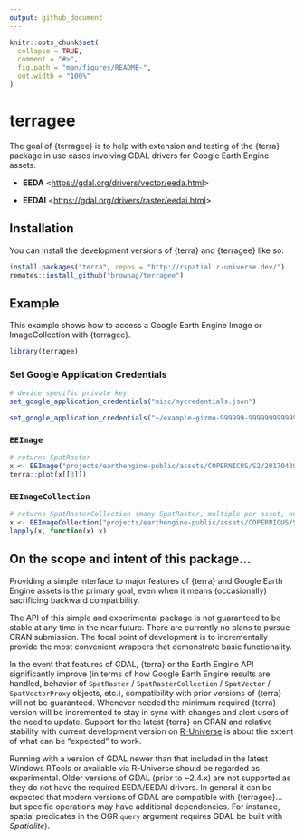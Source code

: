 ```yaml
---
output: github_document
---
```


<!-- README.md is generated from README.Rmd. Please edit that file -->

```r
knitr::opts_chunk$set(
  collapse = TRUE,
  comment = "#>",
  fig.path = "man/figures/README-",
  out.width = "100%"
)
```

# terragee

<!-- badges: start -->
<!-- badges: end -->

The goal of {terragee} is to help with extension and testing of the {terra} package in use cases involving GDAL drivers for Google Earth Engine assets. 

 - **EEDA** <<https://gdal.org/drivers/vector/eeda.html>>
 
 - **EEDAI** <<https://gdal.org/drivers/raster/eedai.html>>
 

## Installation

You can install the development versions of {terra} and {terragee} like so:

``` r
install.packages("terra", repos = "http://rspatial.r-universe.dev/")
remotes::install_github("brownag/terragee")
```

## Example

This example shows how to access a Google Earth Engine Image or ImageCollection with {terragee}.

```r
library(terragee)
```

### Set Google Application Credentials

```r
# device specific private key
set_google_application_credentials("misc/mycredentials.json")
```

```r
set_google_application_credentials("~/example-gizmo-999999-999999999999.json")
```

### `EEImage`

```r
# returns SpatRaster
x <- EEImage("projects/earthengine-public/assets/COPERNICUS/S2/20170430T190351_20170430T190351_T10SEG")
terra::plot(x[[3]])
```

### `EEImageCollection`

```r
# returns SpatRasterCollection (many SpatRaster, multiple per asset, one for each subdataset)
x <- EEImageCollection("projects/earthengine-public/assets/COPERNICUS/S2", n = 3)
lapply(x, function(x) x)
```

## On the scope and intent of this package...

Providing a simple interface to major features of {terra} and Google Earth Engine assets is the primary goal, even when it means (occasionally) sacrificing backward compatibility. 

The API of this simple and experimental package is not guaranteed to be stable at any time in the near future. There are currently no plans to pursue CRAN submission. The focal point of development is to incrementally provide the most convenient wrappers that demonstrate basic functionality. 

In the event that features of GDAL, {terra} or the Earth Engine API significantly improve (in terms of how Google Earth Engine results are handled, behavior of `SpatRaster` / `SpatRasterCollection` / `SpatVector` / `SpatVectorProxy` objects, etc.), compatibility with prior versions of {terra} will not be guaranteed. Whenever needed the minimum required {terra} version will be incremented to stay in sync with changes and alert users of the need to update. Support for the latest {terra} on CRAN and relative stability with current development version on [R-Universe](https://rspatial.r-universe.dev/ui#package:terra) is about the extent of what can be "expected" to work. 

Running with a version of GDAL newer than that included in the latest Windows RTools or available via R-Universe should be regarded as experimental. Older versions of GDAL (prior to ~2.4.x) are not supported as they do not have the required EEDA/EEDAI drivers. In general it can be expected that modern versions of GDAL are compatible with {terragee}... but specific operations may have additional dependencies. For instance, spatial predicates in the OGR `query` argument requires GDAL be built with _Spatialite_).
